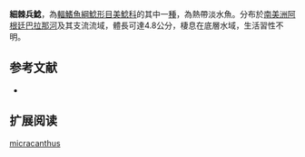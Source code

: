 {{Speciesbox
| name = 細棘兵鯰
| image =  
| image_width = 250px
| image_caption = 
| status = NE
| status_system = IUCN3.1
| genus = Corydoras
| species = micracanthus
| authority = [[Eigenmann|Eigenmann]], 1914
| synonyms = 
}}

'''細棘兵鯰'''，為[[輻鰭魚綱|輻鰭魚綱]][[鯰形目|鯰形目]][[美鯰科|美鯰科]]的其中一[[種|種]]，為熱帶淡水魚。分布於[[南美洲|南美洲]][[阿根廷|阿根廷]][[巴拉那河|巴拉那河]]及其支流流域，體長可達4.8公分，棲息在底層水域，生活習性不明。

==参考文献==
*{{FishBase_species|genus=Corydoras|species=micracanthus|year=2014|month=11}}

== 扩展阅读 ==
{{refbegin}}
{{wikispecies-inline|Corydoras micracanthus|細棘兵鯰}}
{{refend}}
{{Taxonbar|from=Q6429995}}

[[Category:兵鯰屬|micracanthus]]